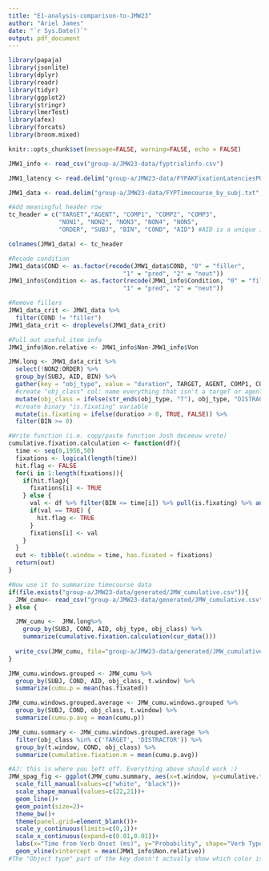 ```yaml
---
title: "E1-analysis-comparison-to-JMW23"
author: "Ariel James"
date: "`r Sys.Date()`"
output: pdf_document
---
```


```r
library(papaja)
library(jsonlite)
library(dplyr)
library(readr)
library(tidyr)
library(ggplot2)
library(stringr)
library(lmerTest)
library(afex)
library(forcats)
library(broom.mixed)

knitr::opts_chunk$set(message=FALSE, warning=FALSE, echo = FALSE)
```

```r
JMW1_info <- read_csv("group-a/JMW23-data/fyptrialinfo.csv")

JMW1_latency <- read.delim("group-a/JMW23-data/FYPAKFixationLatenciesPOSTVERB.txt", header = FALSE, sep = ",") #I'll come back to this

JMW1_data <- read.delim("group-a/JMW23-data/FYPTimecourse_by_subj.txt", header = FALSE, sep = ",")

#Add meaningful header row
tc_header = c("TARGET","AGENT", "COMP1", "COMP2", "COMP3", 
              "NON1", "NON2", "NON3", "NON4", "NON5",
              "ORDER", "SUBJ", "BIN", "COND", "AID") #AID is a unique item number

colnames(JMW1_data) <- tc_header

#Recode condition
JMW1_data$COND <- as.factor(recode(JMW1_data$COND, "0" = "filler", 
                                "1" = "pred", "2" = "neut"))
JMW1_info$Condition <- as.factor(recode(JMW1_info$Condition, "0" = "filler", 
                                "1" = "pred", "2" = "neut"))

#Remove fillers
JMW1_data_crit <- JMW1_data %>%
  filter(COND != "filler")
JMW1_data_crit <- droplevels(JMW1_data_crit)

#Pull out useful item info
JMW1_info$Non.relative <- JMW1_info$Non-JMW1_info$Von


```

```r
JMW.long <- JMW1_data_crit %>%
  select(!NON2:ORDER) %>%
  group_by(SUBJ, AID, BIN) %>%
  gather(key = "obj_type", value = "duration", TARGET, AGENT, COMP1, COMP2, COMP3, NON1) %>%
  #create "obj_class" col: name everything that isn't a targeT or agenT "DISTRACTOR" 
  mutate(obj_class = ifelse(str_ends(obj_type, "T"), obj_type, "DISTRACTOR")) %>%
  #create binary "is.fixating" variable
  mutate(is.fixating = ifelse(duration > 0, TRUE, FALSE)) %>%
  filter(BIN >= 0)
```

```r
#Write function (i.e. copy/paste function Josh deLeeuw wrote)
cumulative.fixation.calculation <- function(df){
  time <- seq(0,1950,50)
  fixations <- logical(length(time))
  hit.flag <- FALSE
  for(i in 1:length(fixations)){
    if(hit.flag){
      fixations[i] <- TRUE
    } else {
      val <- df %>% filter(BIN <= time[i]) %>% pull(is.fixating) %>% any()
      if(val == TRUE) {
        hit.flag <- TRUE
      }
      fixations[i] <- val
    }
  }
  out <- tibble(t.window = time, has.fixated = fixations)
  return(out)
}

#Now use it to summarize timecourse data
if(file.exists("group-a/JMW23-data/generated/JMW_cumulative.csv")){
  JMW_cumu<- read_csv("group-a/JMW23-data/generated/JMW_cumulative.csv")
} else {

  JMW_cumu <-  JMW.long%>%
    group_by(SUBJ, COND, AID, obj_type, obj_class) %>%
    summarize(cumulative.fixation.calculation(cur_data()))
  
  write_csv(JMW_cumu, file="group-a/JMW23-data/generated/JMW_cumulative.csv")
}
```

<!-- Then group by object class to calculate fixation probability for each kind of object, normalizing by the number of objects of that type. -->

```r
JMW_cumu.windows.grouped <- JMW_cumu %>%
  group_by(SUBJ, COND, AID, obj_class, t.window) %>%
  summarize(cumu.p = mean(has.fixated)) 
```

<!-- Then collapse over trials to get a cumulative probability for the whole window for each subject -->

```r
JMW_cumu.windows.grouped.average <- JMW_cumu.windows.grouped %>%
  group_by(SUBJ, COND, obj_class, t.window) %>%
  summarize(cumu.p.avg = mean(cumu.p))
```

<!-- Collapse across subjects to generate the equivalent of the figure from Altmann & Kamide. -->

```r
JMW_cumu.summary <- JMW_cumu.windows.grouped.average %>%
  filter(obj_class %in% c('TARGET', 'DISTRACTOR')) %>%
  group_by(t.window, COND, obj_class) %>%
  summarize(cumulative.fixation.m = mean(cumu.p.avg))
```
```r

#AJ: this is where you left off. Everything above should work :)
JMW_spag_fig <- ggplot(JMW_cumu.summary, aes(x=t.window, y=cumulative.fixation.m, fill=obj_class, shape=COND, group=interaction(COND, obj_class)))+
  scale_fill_manual(values=c("white", "black"))+
  scale_shape_manual(values=c(22,21))+
  geom_line()+
  geom_point(size=2)+
  theme_bw()+
  theme(panel.grid=element_blank())+
  scale_y_continuous(limits=c(0,1))+
  scale_x_continuous(expand=c(0.01,0.01))+
  labs(x="Time from Verb Onset (ms)", y="Probability", shape="Verb Type", fill="Object Type") +
  geom_vline(xintercept = mean(JMW1_info$Non.relative))
#The "Object type" part of the key doesn't actually show which color is which
```